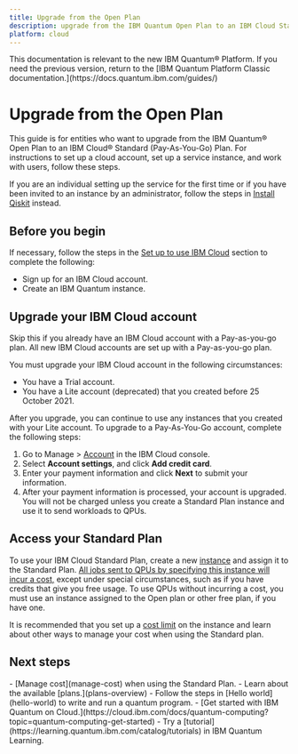```yaml
---
title: Upgrade from the Open Plan
description: upgrade from the IBM Quantum Open Plan to an IBM Cloud Standard (Pay-As-You-Go) Plan
platform: cloud
---
```

<Admonition type="note">
This documentation is relevant to the new IBM Quantum&reg; Platform. If you need the previous version, return to the [IBM Quantum Platform Classic documentation.](https://docs.quantum.ibm.com/guides/)
</Admonition>

# Upgrade from the Open Plan

This guide is for entities who want to upgrade from the IBM Quantum&reg; Open Plan to an IBM Cloud&reg; Standard (Pay-As-You-Go) Plan. For instructions to set up a cloud account, set up a service instance, and work with users, follow these steps.

If you are an individual setting up the service for the first time or if you have been invited to an instance by an administrator, follow the steps in [Install Qiskit](./install-qiskit) instead.

## Before you begin

If necessary, follow the steps in the [Set up to use IBM Cloud](./cloud-setup#cloud) section to complete the following:

- Sign up for an IBM Cloud account.
- Create an IBM Quantum instance.

<span id="update-cloud-account"></span>
## Upgrade your IBM Cloud account

Skip this if you already have an IBM Cloud account with a Pay-as-you-go plan. All new IBM Cloud accounts are set up with a Pay-as-you-go plan.

You must upgrade your IBM Cloud account in the following circumstances:

- You have a Trial account.
- You have a Lite account (deprecated) that you created before 25 October 2021.

After you upgrade, you can continue to use any instances that you created with your Lite account. To upgrade to a Pay-As-You-Go account, complete the following steps:

1. Go to Manage > [Account](https://cloud.ibm.com/account) in the IBM Cloud console.
2. Select **Account settings**, and click **Add credit card**.
3. Enter your payment information and click **Next** to submit your information.
4. After your payment information is processed, your account is upgraded.
   <Admonition type="note">
   You will not be charged unless you create a Standard Plan instance and use it to send workloads to QPUs.
   </Admonition>

## Access your Standard Plan

To use your IBM Cloud Standard Plan, create a new [instance](/docs/guides/instances) and assign it to the Standard Plan.  <ins>All jobs sent to QPUs by specifying this instance will incur a cost,</ins> except under special circumstances, such as if you have credits that give you free usage.  To use QPUs without incurring a cost, you must use an instance assigned to the Open plan or other free plan, if you have one.

It is recommended that you set up a [cost limit](/docs/guides/manage-cost#cost-limit) on the instance and learn about other ways to manage your cost when using the Standard plan.

## Next steps

<Admonition type="tip" title="Recommendations">
  -  [Manage cost](manage-cost) when using the Standard Plan.
  -  Learn about the available [plans.](plans-overview)
  -  Follow the steps in [Hello world](hello-world) to write and run a quantum program.
  -  [Get started with IBM Quantum on Cloud.](https://cloud.ibm.com/docs/quantum-computing?topic=quantum-computing-get-started)
  -  Try a [tutorial](https://learning.quantum.ibm.com/catalog/tutorials) in IBM Quantum Learning.
</Admonition>